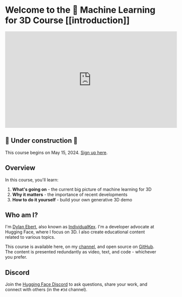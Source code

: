 # Welcome to the 🤗 Machine Learning for 3D Course [[introduction]]

<iframe
    width="560"
    height="315"
    src="https://www.youtube.com/embed/MUylIoKia2g?si=fizrZ-rZ6sKvIaao"
    title="YouTube video player"
    frameborder="0"
    allow="accelerometer; autoplay; clipboard-write; encrypted-media; gyroscope; picture-in-picture; web-share"
    referrerpolicy="strict-origin-when-cross-origin"
    allowfullscreen
></iframe>

## 🚧 Under construction 🚧

This course begins on May 15, 2024. [Sign up here](https://mailchi.mp/911880bcff7d/ml-for-3d-course).

## Overview

In this course, you'll learn:

1. **What's going on** - the current big picture of machine learning for 3D
2. **Why it matters** - the importance of recent developments
3. **How to do it yourself** - build your own generative 3D demo

## Who am I?

I'm [Dylan Ebert](https://twitter.com/dylan_ebert_), also known as [IndividualKex](https://www.youtube.com/@IndividualKex). I'm a developer advocate at Hugging Face, where I focus on 3D. I also create educational content related to various topics.

This course is available here, on my [channel](https://www.youtube.com/@IndividualKex), and open source on [GitHub](https://github.com/huggingface/ml-for-3d-course). The content is presented redundantly as video, text, and code - whichever you prefer.

## Discord

Join the [Hugging Face Discord](https://hf.co/join/discord) to ask questions, share your work, and connect with others (in the `#3d` channel).
